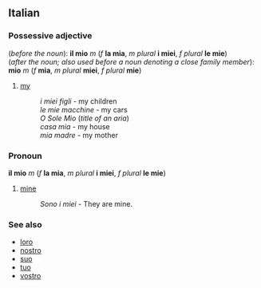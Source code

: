 ==Italian==
===Possessive adjective===
(''before the noun''): '''il mio''' ''m'' (''f'' '''la mia''', ''m plural'' '''i miei''', ''f plural'' '''le mie''')<br>
(''after the noun; also used before a noun denoting a close family member''): '''mio''' ''m'' (''f'' '''mia''', ''m plural'' '''miei''', ''f plural'' '''mie''')

#[[my]]
#:''i miei figli'' - my children<!--masculine plural example before noun-->
#:''le mie macchine'' - my cars<!--feminine plural example before noun-->
#:''O Sole Mio'' (''title of an aria'')<!--masculine singular example after noun-->
#:''casa mia'' - my house<!--feminine singular example after noun-->
#:''mia madre'' - my mother<!--feminine singular example before close family member-->

===Pronoun===
'''il mio''' ''m'' (''f'' '''la mia''', ''m plural'' '''i miei''', ''f plural'' '''le mie''')

#[[mine]]
#:''Sono i miei'' - They are mine.

===See also===
*[[loro]]
*[[nostro]]
*[[suo]]
*[[tuo]]
*[[vostro]]